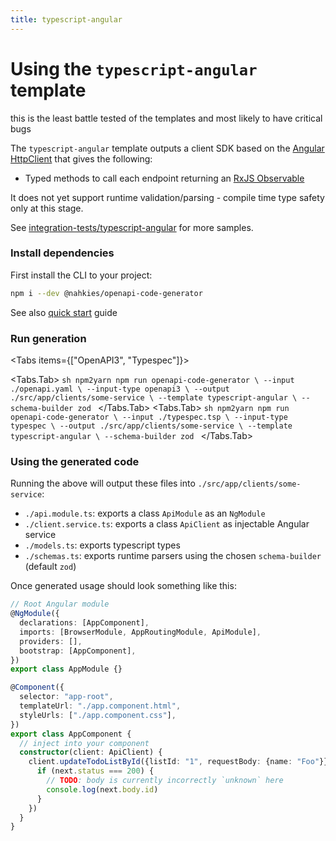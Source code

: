 ```yaml
---
title: typescript-angular
---
```



# Using the `typescript-angular` template

<Callout type="warning" emoji="⚠️">
  this is the least battle tested of the templates and most likely to have critical bugs
</Callout>

The `typescript-angular` template outputs a client SDK based on the [Angular HttpClient](https://angular.io/api/common/http/HttpClient) that gives the following:
- Typed methods to call each endpoint returning an [RxJS Observable](https://rxjs.dev/guide/observable)

It does not yet support runtime validation/parsing - compile time type safety only at this stage.

See [integration-tests/typescript-angular](https://github.com/mnahkies/openapi-code-generator/tree/main/integration-tests/typescript-angular) for more samples.

### Install dependencies
First install the CLI to your project:
```sh npm2yarn
npm i --dev @nahkies/openapi-code-generator
```

See also [quick start](../../getting-started/quick-start) guide

### Run generation

<Tabs items={["OpenAPI3", "Typespec"]}>

  <Tabs.Tab>
    ```sh npm2yarn
    npm run openapi-code-generator \
      --input ./openapi.yaml \
      --input-type openapi3 \
      --output ./src/app/clients/some-service \
      --template typescript-angular \
      --schema-builder zod
    ```
  </Tabs.Tab>
  <Tabs.Tab>
    ```sh npm2yarn
    npm run openapi-code-generator \
      --input ./typespec.tsp \
      --input-type typespec \
      --output ./src/app/clients/some-service \
      --template typescript-angular \
      --schema-builder zod
    ```
  </Tabs.Tab>
</Tabs>

### Using the generated code
Running the above will output these files into `./src/app/clients/some-service`:

- `./api.module.ts`: exports a class `ApiModule` as an `NgModule`
- `./client.service.ts`: exports a class `ApiClient` as injectable Angular service
- `./models.ts`: exports typescript types
- `./schemas.ts`: exports runtime parsers using the chosen `schema-builder` (default `zod`)

Once generated usage should look something like this:

```typescript
// Root Angular module
@NgModule({
  declarations: [AppComponent],
  imports: [BrowserModule, AppRoutingModule, ApiModule],
  providers: [],
  bootstrap: [AppComponent],
})
export class AppModule {}

@Component({
  selector: "app-root",
  templateUrl: "./app.component.html",
  styleUrls: ["./app.component.css"],
})
export class AppComponent {
  // inject into your component
  constructor(client: ApiClient) {
    client.updateTodoListById({listId: "1", requestBody: {name: "Foo"}}).subscribe((next) => {
      if (next.status === 200) {
        // TODO: body is currently incorrectly `unknown` here
        console.log(next.body.id)
      }
    })
  }
}
```
